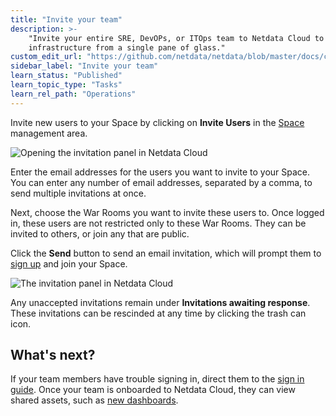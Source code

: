 ```yaml
---
title: "Invite your team"
description: >-
    "Invite your entire SRE, DevOPs, or ITOps team to Netdata Cloud to give everyone insights into your
    infrastructure from a single pane of glass."
custom_edit_url: "https://github.com/netdata/netdata/blob/master/docs/cloud/manage/invite-your-team.md"
sidebar_label: "Invite your team"
learn_status: "Published"
learn_topic_type: "Tasks"
learn_rel_path: "Operations"
---
```


Invite new users to your Space by clicking on **Invite Users** in
the [Space](https://github.com/netdata/netdata/blob/master/docs/cloud/spaces.md) management area.

![Opening the invitation panel in Netdata Cloud](https://user-images.githubusercontent.com/1153921/108529805-1b13b480-7292-11eb-862f-0499e3fdac17.png)

Enter the email addresses for the users you want to invite to your Space. You can enter any number of email addresses,
separated by a comma, to send multiple invitations at once.

Next, choose the War Rooms you want to invite these users to. Once logged in, these users are not restricted only to
these War Rooms. They can be invited to others, or join any that are public.

Click the **Send** button to send an email invitation, which will prompt them
to [sign up](https://github.com/netdata/netdata/blob/master/docs/cloud/manage/sign-in.md) and join your Space.

![The invitation panel in Netdata Cloud](https://user-images.githubusercontent.com/1153921/97762959-53b33680-1ac7-11eb-8e9d-f3f4a14c0028.png)

Any unaccepted invitations remain under **Invitations awaiting response**. These invitations can be rescinded at any
time by clicking the trash can icon.

## What's next?

If your team members have trouble signing in, direct them to
the [sign in guide](https://github.com/netdata/netdata/blob/master/docs/cloud/manage/sign-in.md). Once your
team is onboarded to Netdata Cloud, they can view shared assets, such
as [new dashboards](https://github.com/netdata/netdata/blob/master/docs/cloud/visualize/dashboards.md).
